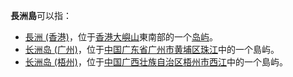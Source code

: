 '''長洲島'''可以指：
* [[長洲_(香港)|長洲 (香港)]]，位于[[香港|香港]][[大嶼山|大嶼山]]東南部的一个[[岛屿|岛屿]]。
* [[长洲岛_(广州)|长洲岛 (广州)]]，位于[[中华人民共和国|中国]][[广东省|广东省]][[广州市|广州市]][[黄埔区|黄埔区]][[珠江|珠江]]中的一个島屿。
*[[长洲岛_(梧州)|长洲岛 (梧州)]]，位于[[中华人民共和国|中国]][[广西壮族自治区|广西壮族自治区]][[梧州市|梧州市]][[西江|西江]]中的一个島屿。

{{disambig|Cat=三字中国地名消歧义}}